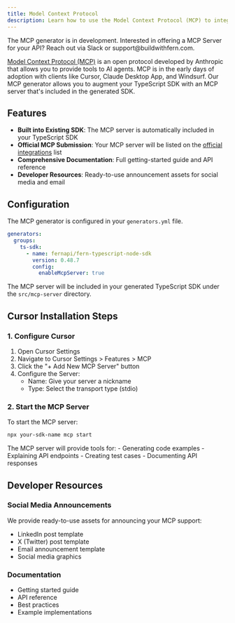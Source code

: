 ```yaml
---
title: Model Context Protocol
description: Learn how to use the Model Context Protocol (MCP) to integrate AI capabilities with your Fern documentation
---
```


<Note>
The MCP generator is in development. Interested in offering a MCP Server for your API? Reach out via Slack or support@buildwithfern.com.
</Note>

[Model Context Protocol (MCP)](https://modelcontextprotocol.io) is an open protocol developed by Anthropic that allows you to provide tools to AI agents. MCP is in the early days of adoption with clients like Cursor, Claude Desktop App, and Windsurf. Our MCP generator allows you to augment your TypeScript SDK with an MCP server that's included in the generated SDK.

## Features

- **Built into Existing SDK**: The MCP server is automatically included in your TypeScript SDK
- **Official MCP Submission**: Your MCP server will be listed on the [official integrations](https://modelcontextprotocol.io/examples#official-integrations) list
- **Comprehensive Documentation**: Full getting-started guide and API reference
- **Developer Resources**: Ready-to-use announcement assets for social media and email

## Configuration 

The MCP generator is configured in your `generators.yml` file. 

```yaml
generators:
  groups:
    ts-sdk:
      - name: fernapi/fern-typescript-node-sdk
        version: 0.48.7
        config:
          enableMcpServer: true
```

The MCP server will be included in your generated TypeScript SDK under the `src/mcp-server` directory.

## Cursor Installation Steps

### 1. Configure Cursor

1. Open Cursor Settings
2. Navigate to Cursor Settings > Features > MCP
3. Click the "+ Add New MCP Server" button
4. Configure the Server:
   - Name: Give your server a nickname
   - Type: Select the transport type (stdio)

### 2. Start the MCP Server

To start the MCP server:

```bash
npx your-sdk-name mcp start
```

<Note>
The MCP server will provide tools for:
- Generating code examples
- Explaining API endpoints
- Creating test cases
- Documenting API responses
</Note>

## Developer Resources

### Social Media Announcements

We provide ready-to-use assets for announcing your MCP support:

- LinkedIn post template
- X (Twitter) post template
- Email announcement template
- Social media graphics

### Documentation

- Getting started guide
- API reference
- Best practices
- Example implementations
